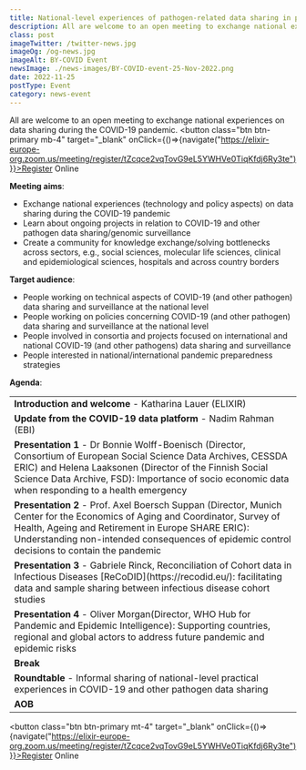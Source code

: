 ```yaml
---
title: National-level experiences of pathogen-related data sharing in pandemic times and beyond
description: All are welcome to an open meeting to exchange national experiences on data sharing during the COVID-19 pandemic.
class: post
imageTwitter: /twitter-news.jpg
imageOg: /og-news.jpg
imageAlt: BY-COVID Event
newsImage: ./news-images/BY-COVID-event-25-Nov-2022.png
date: 2022-11-25
postType: Event
category: news-event
---
```



All are welcome to an open meeting to exchange national experiences on data sharing during the COVID-19 pandemic.
<button class="btn btn-primary mb-4" target="_blank" onClick={()=>{navigate("https://elixir-europe-org.zoom.us/meeting/register/tZcqce2vqTovG9eL5YWHVe0TiqKfdj6Ry3te")}}>Register Online</button>


**Meeting aims**:

* Exchange national experiences (technology and policy aspects) on data sharing during the COVID-19 pandemic
* Learn about ongoing projects in relation to COVID-19 and other pathogen data sharing/genomic surveillance 
* Create a community for knowledge exchange/solving bottlenecks across sectors, e.g., social sciences, molecular life sciences, clinical and epidemiological sciences, hospitals and across country borders


**Target audience**:
* People working on technical aspects of COVID-19 (and other pathogen) data sharing and surveillance at the national level
* People working on policies concerning COVID-19 (and other pathogen) data sharing and surveillance at the national level
* People involved in consortia and projects focused on international and national COVID-19 (and other pathogens) data sharing and surveillance 
* People interested in national/international pandemic preparedness strategies


**Agenda**:

<Table striped bordered table-responsive>
  <tbody>
    <tr>
      <td><strong>Introduction and welcome</strong> -  Katharina Lauer (ELIXIR)</td>
    </tr>
    <tr>
      <td><strong>Update from the COVID-19 data platform </strong> - Nadim Rahman (EBI)</td>
    </tr>
    <tr>
      <td><strong>Presentation 1</strong> - Dr Bonnie Wolff-Boenisch (Director, Consortium of European Social Science Data Archives, CESSDA ERIC) and Helena Laaksonen (Director of the Finnish Social Science Data Archive, FSD): Importance of socio economic data when responding to a health emergency</td>
    </tr>
    <tr>
      <td><strong>Presentation 2</strong> - Prof. Axel Boersch Suppan (Director, Munich Center for the Economics of Aging and Coordinator, Survey of Health, Ageing and Retirement in Europe SHARE ERIC): Understanding non-intended consequences of epidemic control decisions to contain the pandemic</td>
    </tr>
    <tr>
      <td><strong>Presentation 3</strong> - Gabriele Rinck, Reconciliation of Cohort data in Infectious Diseases [ReCoDID](https://recodid.eu/): facilitating data and sample sharing between infectious disease cohort studies</td>
    </tr>
    <tr>
      <td><strong>Presentation 4</strong> -  Oliver Morgan(Director, WHO Hub for Pandemic and Epidemic Intelligence): Supporting countries, regional and global actors to address future pandemic and epidemic risks </td>
    </tr>
    <tr>
      <td><strong>Break</strong></td>
    </tr>
    <tr>
      <td><strong>Roundtable</strong> - Informal sharing of national-level practical experiences in COVID-19 and other pathogen data sharing </td>
    </tr>
    <tr>
      <td><strong>AOB</strong></td>
    </tr>
  </tbody>
</Table>


<button class="btn btn-primary mt-4" target="_blank" onClick={()=>{navigate("https://elixir-europe-org.zoom.us/meeting/register/tZcqce2vqTovG9eL5YWHVe0TiqKfdj6Ry3te")}}>Register Online</button>
